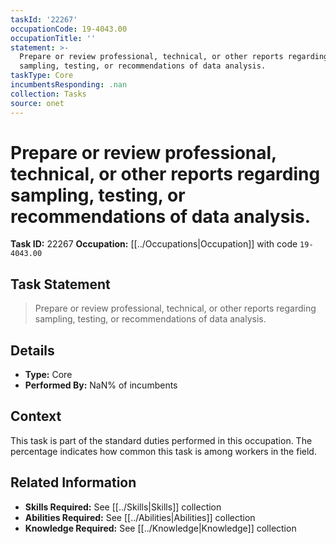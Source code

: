 ```yaml
---
taskId: '22267'
occupationCode: 19-4043.00
occupationTitle: ''
statement: >-
  Prepare or review professional, technical, or other reports regarding
  sampling, testing, or recommendations of data analysis.
taskType: Core
incumbentsResponding: .nan
collection: Tasks
source: onet
---
```

# Prepare or review professional, technical, or other reports regarding sampling, testing, or recommendations of data analysis.

**Task ID:** 22267
**Occupation:** [[../Occupations|Occupation]] with code `19-4043.00`

## Task Statement

> Prepare or review professional, technical, or other reports regarding sampling, testing, or recommendations of data analysis.

## Details

- **Type:** Core
- **Performed By:** NaN% of incumbents

## Context

This task is part of the standard duties performed in this occupation. The percentage indicates how common this task is among workers in the field.

## Related Information

- **Skills Required:** See [[../Skills|Skills]] collection
- **Abilities Required:** See [[../Abilities|Abilities]] collection
- **Knowledge Required:** See [[../Knowledge|Knowledge]] collection
